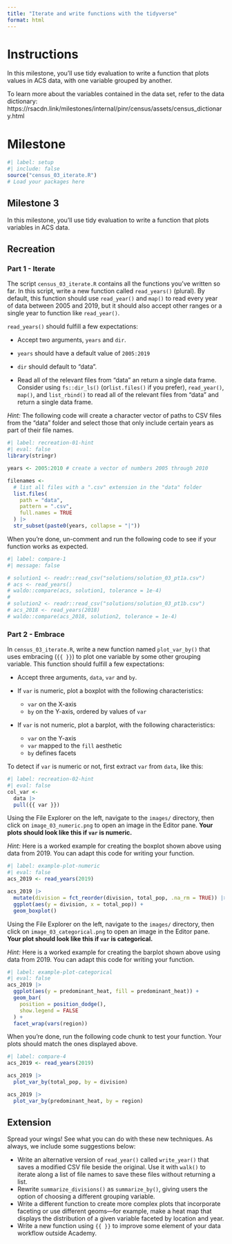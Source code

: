 ```yaml
---
title: "Iterate and write functions with the tidyverse"
format: html
---
```


# Instructions

In this milestone, you'll use tidy evaluation to write a function that plots values in ACS data, with one variable grouped by another.

To learn more about the variables contained in the data set, refer to the data dictionary: https://rsacdn.link/milestones/internal/pinr/census/assets/census_dictionary.html

# Milestone

```r
#| label: setup
#| include: false
source("census_03_iterate.R")
# Load your packages here

```

## Milestone 3

In this milestone, you'll use tidy evaluation to write a function that plots variables in ACS data.

## Recreation

### Part 1 - Iterate

The script `census_03_iterate.R` contains all the functions you've written so far. In this script, write a new function called `read_years()` (plural). By default, this function should use `read_year()` and `map()` to read every year of data between 2005 and 2019, but it should also accept other ranges or a single year to function like `read_year()`.

`read_years()` should fulfill a few expectations:

* Accept two arguments, `years` and `dir`. 

* `years` should have a default value of `2005:2019`

* `dir` should default to "data".

* Read all of the relevant files from "data" an return a single data frame. Consider using `fs::dir_ls()` (or`list.files()` if you prefer), `read_year()`, `map()`, and `list_rbind()` to read all of the relevant files from "data" and return a single data frame. 

*Hint:* The following code will create a character vector of paths to CSV files from the "data" folder and select those that only include certain years as part of their file names.

```r
#| label: recreation-01-hint
#| eval: false
library(stringr)

years <- 2005:2010 # create a vector of numbers 2005 through 2010

filenames <-
  # list all files with a ".csv" extension in the "data" folder
  list.files(
    path = "data", 
    pattern = ".csv", 
    full.names = TRUE
  ) |> 
  str_subset(paste0(years, collapse = "|"))
```

When you're done, un-comment and run the following code to see if your function works as expected.

```r
#| label: compare-1
#| message: false

# solution1 <- readr::read_csv("solutions/solution_03_pt1a.csv")
# acs <- read_years()
# waldo::compare(acs, solution1, tolerance = 1e-4)
# 
# solution2 <- readr::read_csv("solutions/solution_03_pt1b.csv")
# acs_2018 <- read_years(2018)
# waldo::compare(acs_2018, solution2, tolerance = 1e-4)
```

### Part 2 - Embrace

In `census_03_iterate.R`, write a new function named `plot_var_by()` that uses embracing (`{{ }}`) to plot one variable by some other grouping variable. This function should fulfill a few expectations:

* Accept three arguments, `data`, `var` and `by`.

* If `var` is numeric, plot a boxplot with the following characteristics: 
  * `var` on the X-axis
  * `by` on the Y-axis, ordered by values of `var`
  
* If `var` is not numeric, plot a barplot, with the following characteristics:
  * `var` on the Y-axis
  * `var` mapped to the `fill` aesthetic
  * `by` defines facets
  

To detect if `var` is numeric or not, first extract `var` from `data`, like this:

```r
#| label: recreation-02-hint
#| eval: false
col_var <-
  data |> 
  pull({{ var }}) 
```

Using the File Explorer on the left, navigate to the `images/` directory, then click on `image_03_numeric.png` to open an image in the Editor pane. **Your plots should look like this if `var` is numeric.**

*Hint:* Here is a worked example for creating the boxplot shown above using data from 2019. You can adapt this code for writing your function.

```r
#| label: example-plot-numeric
#| eval: false
acs_2019 <- read_years(2019)

acs_2019 |>
  mutate(division = fct_reorder(division, total_pop, .na_rm = TRUE)) |>
  ggplot(aes(y = division, x = total_pop)) + 
  geom_boxplot()
```


Using the File Explorer on the left, navigate to the `images/` directory, then click on `image_03_categorical.png` to open an image in the Editor pane. **Your plot should look like this if `var` is categorical.**

*Hint:* Here is a worked example for creating the barplot shown above using data from 2019.
You can adapt this code for writing your function.

```r
#| label: example-plot-categorical
#| eval: false
acs_2019 |>
  ggplot(aes(y = predominant_heat, fill = predominant_heat)) + 
  geom_bar(
    position = position_dodge(),
    show.legend = FALSE
  ) + 
  facet_wrap(vars(region))
```

When you're done, run the following code chunk to test your function. Your plots should match the ones displayed above. 

```r
#| label: compare-4
acs_2019 <- read_years(2019)

acs_2019 |> 
  plot_var_by(total_pop, by = division)

acs_2019 |> 
  plot_var_by(predominant_heat, by = region)
```

## Extension

Spread your wings! See what you can do with these new techniques. As always, we include some suggestions below:

* Write an alternative version of `read_year()` called `write_year()` that saves a modified CSV file beside the original. Use it with `walk()` to iterate along a list of file names to save these files without returning a list.
* Rewrite `summarize_divisions()` as `summarize_by()`, giving users the option of choosing a different grouping variable.
* Write a different function to create more complex plots that incorporate faceting or use different geoms---for example, make a heat map that displays the distribution of a given variable faceted by location and year.
* Write a new function using `{{ }}` to improve some element of your data workflow outside Academy.
